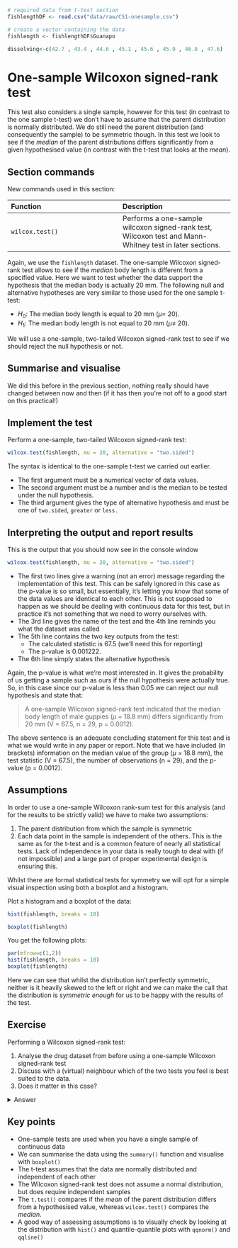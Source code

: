 
```r
# required data from t-test section
fishlengthDF <- read.csv("data/raw/CS1-onesample.csv")

# create a vector containing the data
fishlength <- fishlengthDF$Guanapo

dissolving<-c(42.7 , 43.4 , 44.6 , 45.1 , 45.6 , 45.9 , 46.8 , 47.6)
```

# One-sample Wilcoxon signed-rank test {#cs1-onesample-wilcoxon-signed-rank}
This test also considers a single sample, however for this test (in contrast to the one sample t-test) we don’t have to assume that the parent distribution is normally distributed. We do still need the parent distribution (and consequently the sample) to be symmetric though. In this test we look to see if the _median_ of the parent distributions differs significantly from a given hypothesised value (in contrast with the t-test that looks at the _mean_).

## Section commands
New commands used in this section:

| Function| Description|
|:- |:- |
|`wilcox.test()`| Performs a one-sample wilcoxon signed-rank test, Wilcoxon test and Mann-Whitney test in later sections.|

Again, we use the `fishlength` dataset. The one-sample Wilcoxon signed-rank test allows to see if the _median_ body length is different from a specified value. Here we want to test whether the data support the hypothesis that the median body is actually 20 mm. The following null and alternative hypotheses are very similar to those used for the one sample t-test:

-	$H_0$: The median body length is equal to 20 mm ($\mu =$ 20).
-	$H_1$: The median body length is not equal to 20 mm ($\mu \neq$ 20).

We will use a one-sample, two-tailed Wilcoxon signed-rank test to see if we should reject the null hypothesis or not.

## Summarise and visualise
We did this before in the previous section, nothing really should have changed between now and then (if it has then you’re not off to a good start on this practical!)

## Implement the test
Perform a one-sample, two-tailed Wilcoxon signed-rank test:

```r
wilcox.test(fishlength, mu = 20, alternative = "two.sided")
```

The syntax is identical to the one-sample t-test we carried out earlier.

-	The first argument must be a numerical vector of data values.
-	The second argument must be a number and is the median to be tested under the null hypothesis.
-	The third argument gives the type of alternative hypothesis and must be one of `two.sided`, `greater` or `less.` 

## Interpreting the output and report results
This is the output that you should now see in the console window

```r
wilcox.test(fishlength, mu = 20, alternative = "two.sided")
```

-	The first two lines give a warning (not an error) message regarding the implementation of this test. This can be safely ignored in this case as the p-value is so small, but essentially, it’s letting you know that some of the data values are identical to each other. This is not supposed to happen as we should be dealing with continuous data for this test, but in practice it’s not something that we need to worry ourselves with.
- The 3rd line gives the name of the test and the 4th line reminds you what the dataset was called
-	The 5th line contains the two key outputs from the test:
    -	The calculated statistic is 67.5 (we’ll need this for reporting)
    -	The p-value is 0.001222. 
-	The 6th line simply states the alternative hypothesis

Again, the p-value is what we’re most interested in. It gives the probability of us getting a sample such as ours if the null hypothesis were actually true.
So, in this case since our p-value is less than 0.05 we can reject our null hypothesis and state that:

> A one-sample Wilcoxon signed-rank test indicated that the median body length of male guppies ($\mu$ = 18.8 mm) differs significantly from 20 mm (V = 67.5, n = 29, p = 0.0012).

The above sentence is an adequate concluding statement for this test and is what we would write in any paper or report. Note that we have included (in brackets) information on the median value of the group ($\mu$ = 18.8 mm), the test statistic (V = 67.5), the number of observations (n = 29), and the p-value (p = 0.0012).

## Assumptions
In order to use a one-sample Wilcoxon rank-sum test for this analysis (and for the results to be strictly valid) we have to make two assumptions:

1.	The parent distribution from which the sample is symmetric
2.	Each data point in the sample is independent of the others. This is the same as for the t-test and is a common feature of nearly all statistical tests. Lack of independence in your data is really tough to deal with (if not impossible) and a large part of proper experimental design is ensuring this.

Whilst there are formal statistical tests for symmetry we will opt for a simple visual inspection using both a boxplot and a histogram.

Plot a histogram and a boxplot of the data:

```r
hist(fishlength, breaks = 10)

boxplot(fishlength)
```

You get the following plots:

```r
par(mfrow=c(1,2))
hist(fishlength, breaks = 10)
boxplot(fishlength)
```

Here we can see that whilst the distribution isn’t perfectly symmetric, neither is it heavily skewed to the left or right and we can make the call that the distribution is _symmetric enough_ for us to be happy with the results of the test.

## Exercise
:::exercise
Performing a Wilcoxon signed-rank test:

1. Analyse the drug dataset from before using a one-sample Wilcoxon signed-rank test
2. Discuss with a (virtual) neighbour which of the two tests you feel is best suited to the data.
3. Does it matter in this case?

<details><summary>Answer</summary>

**Hypotheses**
$H_0$ : median = 45s

$H_1$ : median $\neq$ 45s

**Wilcoxon signed-rank test**
```r
wilcox.test(dissolving , mu=45 , alternative = "two.sided")
```

A one-sample Wilcoxon-signed rank test indicated that the median dissolving time of the drug is not significantly different from 45 s (V=22, n=8 , p=0.64)

**Assumptions**
From the box-plot from the previous exercise we already know that the data are symmetric enough for the test to be valid.

**Discussion**
In terms of choosing between the two test we can see that both meet their respective assumptions and so both tests are valid. In this case both tests also agree in terms of their conclusions i.e. that the average dissolving time (either mean or median) doesn't differ significantly from the proposed value of 45 s.

* So one answer would be that it doesn't matter which test you use.
* Another answer would be that you should pick the test that measures the quantity you're interested in i.e. if you care about medians then use the Wilcoxon test, whereas if you care about means then use the t-test.
* A final answer would be that, since both test are valid we would prefer to use the test with greater **power**. t-tests always have more power than Wilcoxon tests (as long as they're valid) and so we could report that one. (We'll talk about this in the last session but power is effectively the capacity of a test to detect a significant difference - so more power is better).

</details>

:::

## Key points
:::keypoints
- One-sample tests are used when you have a single sample of continuous data
- We can summarise the data using the `summary()` function and visualise with `boxplot()`
- The t-test assumes that the data are normally distributed and independent of each other
- The Wilcoxon signed-rank test does not assume a normal distribution, but does require independent samples
- The `t.test()` compares if the _mean_ of the parent distribution differs from a hypothesised value, whereas `wilcox.test()` compares the _median_.
- A good way of assessing assumptions is to visually check by looking at the distribution with `hist()` and quantile-quantile plots with `qqnorm()` and `qqline()`
:::
